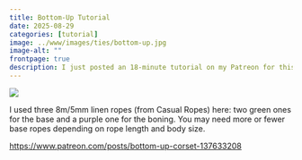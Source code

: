 ```yaml
---
title: Bottom-Up Tutorial
date: 2025-08-29
categories: [tutorial]
image: ../www/images/ties/bottom-up.jpg
image-alt: ""
frontpage: true
description: I just posted an 18-minute tutorial on my Patreon for this tie.
---
```


![](../www/images/ties/bottom-up.jpg)

I used three 8m/5mm linen ropes (from Casual Ropes) here: two green ones for the base and a purple one for the boning. You may need more or fewer base ropes depending on rope length and body size.

<https://www.patreon.com/posts/bottom-up-corset-137633208>
